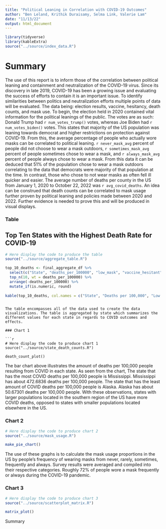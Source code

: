 ```yaml
---
title: "Political Leaning in Correlation with COVID-19 Outcomes"
author: "Ben Leland, Krithik Duraisamy, Selma Link, Valerie Lam"
date: "11/13/22"
output: html_document
---
```


```r
library(tidyverse)
library(kableExtra)
source("../source/index_data.R")
```

# Summary

The use of this report is to inform those of the correlation between political leaning and containment and neutralization of the COVID-19 virus. Since its discovery in late 2019, COVID-19 has been a growing issue and evaluating the success of efforts to contain it is an important issue. To identify similarities between politics and neutralization efforts multiple points of data will be evaluated. The data being: election results, vaccine, hesitancy, death counts, and mask use. To begin, the election held in 2020 contained vital information for the political leanings of the public. The votes are as such: Donald Trump had `r num_votes_trump()` votes, whereas Joe Biden had `r num_votes_biden()` votes. This states that majority of the US population was leaning towards democrat and higher restrictions on protection against COVID-19. From this, the average percentage of people who actually wore masks can be correlated to political leaning. `r never_mask_avg` percent of people did not choose to wear a mask outdoors, `r sometimes_mask_avg` percent of people sometimes chose to wear a mask, and `r always_mask_avg` percent of people always chose to wear a mask. From this data it can be deduced that 51% of the population chose to wear a mask outdoors correlating to the data that democrats were majority of that population at the time. In contrast, those who chose to not wear masks as often fell ill quicker and easier. The average number of deaths per county in the US from January 1, 2020 to October 22, 2022 was `r avg_covid_deaths`. An idea can be construed that death counts can be correlated to mask usage further proven by political leaning and policies made between 2020 and 2022. Further evidence is needed to prove this and will be produced in visual displays.

### Table
## Top Ten States with the Highest Death Rate for COVID-19
```r
# Here display the code to produce the table
source("../source/aggregate_table.R")

top_10_deaths <- final_aggregate_df %>%
  select(c("State", "deaths_per_100000", "low_mask", "vaccine_hesitant", "biden_percent", "trump_percent")) %>%
  top_n(10, wt = deaths_per_100000) %>%
  arrange(-deaths_per_100000) %>%
  mutate_if(is.numeric, round)
 
kable(top_10_deaths, col.names = c("State", "Deaths per 100,000", "Low Mask Usage Percent", "Vaccine Hesitancy Percent", "Percentage of Votes for Biden", "Percentage of Votes for Trump"))
``` 
```

The table encompasses all of the data used to create the data visualizations. The table is aggregated by state which summarizes the different values for each state in regards to COVID outcomes and effects.

### Chart 1

```r
# Here display the code to produce chart 1
source("../source/state_death_counts.R")

death_count_plot()
```

The bar chart above illustrates the amount of deaths per 100,000 people resulting from COVID in each state. As seen from the chart, The state that has the most COVID deaths per 100,000 people is Mississippi. Mississippi has about 472.6836 deaths per 100,000 people. The state that has the least amount of COVID deaths per 100,000 people is Alaska. Alaska has about 50.67301 deaths per 100,000 people. With these observations, states with larger populations located in the southern region of the US have more COVID deaths, opposed to states with smaller populations located elsewhere in the US.

### Chart 2

```r
# Here display the code to produce chart 2
source("../source/mask_usage.R")

make_pie_chart()
```

The use of these graphs is to calculate the mask usage proportions in the US by people's frequency of wearing masks from never, rarely, sometimes, frequently and always. Survey results were averaged and compiled into their respective categories. Roughly 72% of people wore a mask frequently or always during the COVID-19 pandemic.

### Chart 3

```r
# Here display the code to produce chart 3
source("../source/scatterplot_matrix.R")

matrix_plot()
```

Summary
